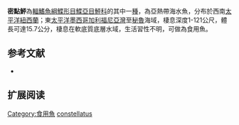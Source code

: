 {{Speciesbox
| name = 密點鮃
| image = 
| image_width = 250px
| image_caption = 
| status = NE
| status_system = IUCN3.1
| genus = Bothus
| species = constellatus
| authority = [[Jordan|Jordan]], 1889
| synonyms = *''Platophrys constellatus,Jordan, 1889''
}}

'''密點鮃'''為[[輻鰭魚綱|輻鰭魚綱]][[鰈形目|鰈形目]][[鰈亞目|鰈亞目]][[鮃科|鮃科]]的其中一[[種|種]]，為亞熱帶海水魚，分布於西南[[太平洋|太平洋]][[紐西蘭|紐西蘭]]；東[[太平洋|太平洋]][[墨西哥|墨西哥]][[加利福尼亞灣|加利福尼亞灣]]至[[秘魯|秘魯]]海域，棲息深度1-121公尺，體長可達15.7公分，棲息在軟底質底層水域，生活習性不明，可做為食用魚。
==参考文献==
*{{FishBase_species|genus=Bothus|species=constellatus|year=2014|month=4}}

== 扩展阅读 ==
{{refbegin}}
{{wikispecies-inline|Bothus constellatus|密點鮃}}
{{refend}}
{{Taxonbar|from=Q1863942}}

[[Category:食用魚|Category:食用魚]]
[[Category:鮃屬|constellatus]]


{{魚類小作品}}